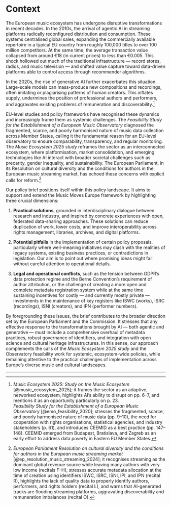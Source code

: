 # Context

The European music ecosystem has undergone disruptive transformations in recent decades. 
In the 2010s, the arrival of agentic AI in streaming platforms radically reconfigured 
distribution and consumption. These systems centralised global sales, expanding the 
commercially available repertoire in a typical EU country from roughly 100,000 titles to 
over 100 million competitors. At the same time, the average transaction value collapsed 
from around €18 (in current prices) to less than €0.005. This shock hollowed out much of 
the traditional infrastructure — record stores, radios, and music television — and shifted 
value capture toward data-driven platforms able to control access through recommender 
algorithms.

In the 2020s, the rise of generative AI further exacerbates this situation. 
Large-scale models can mass-produce new compositions and recordings, often imitating or 
plagiarising patterns of human creators. This inflates supply, undermines the position of 
professional authors and performers, and aggravates existing problems of remuneration 
and discoverability.[^context-1]

EU-level studies and policy frameworks have recognised these dynamics and increasingly 
frame them as systemic challenges. The *Feasibility Study for the Establishment of a 
European Music Observatory* diagnosed the fragmented, scarce, and poorly harmonised 
nature of music data collection across Member States, calling it the fundamental reason 
for an EU-level observatory to ensure comparability, transparency, and regular monitoring. 
The *Music Ecosystem 2025 study* reframes the sector as an interconnected ecosystem, 
where platformisation, market consolidation, and emerging technologies like AI interact 
with broader societal challenges such as precarity, gender inequality, and sustainability. 
The European Parliament, in its Resolution on cultural diversity and the conditions for 
authors in the European music streaming market, has echoed these concerns with explicit 
calls for reform.[^context-2]

Our policy brief positions itself within this policy landscape. It aims to support and 
extend the Music Moves Europe framework by highlighting three crucial dimensions:  

1. **Practical solutions**, grounded in interdisciplinary dialogue between research and 
   industry, and inspired by concrete experiences with open, federated data-sharing 
   approaches. These solutions can reduce duplication of work, lower costs, and improve 
   interoperability across rights management, libraries, archives, and digital platforms.  

2. **Potential pitfalls** in the implementation of certain policy proposals, particularly 
   where well-meaning initiatives may clash with the realities of legacy systems, existing 
   business practices, or contradictions in legislation. Our aim is to point out where 
   promising ideas might fail without careful attention to operational details.  

3. **Legal and operational conflicts**, such as the tension between GDPR’s data protection 
   regime and the Berne Convention’s requirement of author attribution, or the challenge 
   of creating a more open and complete metadata registration system while at the same time 
   sustaining incentives for costly — and currently mostly private — investments in the 
   maintenance of key registers like ISWC (works), ISRC (recordings), ISNI (creators), 
   and IPN (performer numbers).  

By foregrounding these issues, the brief contributes to the broader direction set by the 
European Parliament and the Commission. It stresses that any effective response to the 
transformations brought by AI — both agentic and generative — must include a 
comprehensive overhaul of metadata practices, robust governance of identifiers, and 
integration with open science and cultural heritage infrastructures. In this sense, our 
approach complements the calls of the *Music Ecosystem 2025 study* and the Observatory 
feasibility work for systemic, ecosystem-wide policies, while remaining attentive to the 
practical challenges of implementation across Europe’s diverse music and cultural 
landscapes.

---

[^context-1]: *Music Ecosystem 2025: Study on the Music Ecosystem* [@music_ecossytem_2025]; it frames the sector as an adaptive, networked ecosystem, highlights AI’s ability to disrupt on pp. 6–7, and mentions it as an opportunity particularly on p. 23.  
*Feasibility Study for the Establishment of a European Music Observatory* [@emo_feasibility_2020]; stresses the fragmented, scarce, and poorly harmonised nature of music data (pp. 9–10), the need for cooperation with rights organisations, statistical agencies, and industry stakeholders (p. 61), and introduces CEEMID as a best practice (pp. 147–148). CEEMID emerged from Budapest, Bratislava, and Zagreb as an early effort to address data poverty in Eastern EU Member States.  

[^context-2]: *European Parliament Resolution on cultural diversity and the conditions for authors in the European music streaming market* [@ep_resolution_music_streaming_2024]; it recognises streaming as the dominant global revenue source while leaving many authors with very low income (recitals F–H), stresses accurate metadata allocation at the time of creation using identifiers ISWC, ISRC, ISNI, IPI, and IPN (recital R), highlights the lack of quality data to properly identify authors, performers, and rights holders (recital L), and warns that AI-generated tracks are flooding streaming platforms, aggravating discoverability and remuneration imbalances (recital O).  

